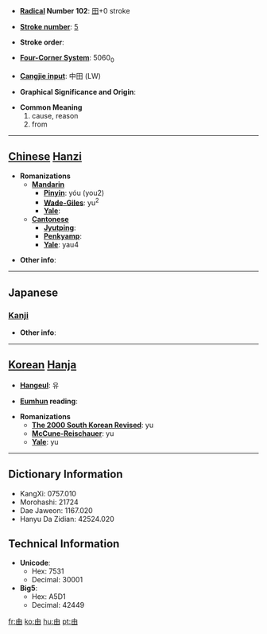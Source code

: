 * '''[[Wiktionary:Chinese radical index| Radical]] Number 102''': [[Wiktionary:Chinese radical index 田|田]]+0 stroke

* '''[[Wiktionary:Chinese total strokes index|Stroke number]]''': [[Wiktionary:Chinese total strokes index 5|5]]

* '''Stroke order''': 

* '''[[Wiktionary:Chinese four corner index|Four-Corner System]]''': 5060<sub>0</sub>

* '''[[Wiktionary:Chinese Cangjie index|Cangjie input]]''': 中田 (LW)

* '''Graphical Significance and Origin''': 

* '''Common Meaning'''
*#cause, reason
*# from


----

== [[Chinese]] [[Hanzi]] ==

* '''Romanizations'''
** '''[[Mandarin]]'''
*** '''[[Pinyin]]''': yóu (you2)
*** '''[[Wade-Giles]]''': yu<sup>2</sup>
*** '''[[Yale]]''': 
** '''[[Cantonese]]'''
*** '''[[Jyutping]]''':
*** '''[[Penkyamp]]''': 
*** '''[[Yale]]''': yau4

* '''Other info''': 

----

==Japanese==
===[[Kanji]]===
{{kanji|on readings=[[ゆう]] (yū), [[ゆ]] (yu), [[ゆい]] (yui)
|kun readings=[[よし]] (yoshi), [[よる]] (yoru), [[より]] (yori)
}}

* '''Other info''':  

----

== [[Korean]] [[Hanja]] ==

* '''[[Hangeul]]''': 유

* '''[[Eumhun]] reading''': 

* '''Romanizations'''
** '''[[The 2000 South Korean Revised Romanization|The 2000 South Korean Revised]]''': yu
** '''[[McCune-Reischauer]]''': yu
** '''[[Yale]]''': yu

----

== Dictionary Information ==

* KangXi: 0757.010
* Morohashi: 21724
* Dae Jaweon: 1167.020
* Hanyu Da Zidian: 42524.020

== Technical Information ==

* '''Unicode''':
** Hex: 7531
** Decimal: 30001
* '''Big5''':
** Hex: A5D1
** Decimal: 42449

[[fr:由]]
[[ko:由]]
[[hu:由]]
[[pt:由]]